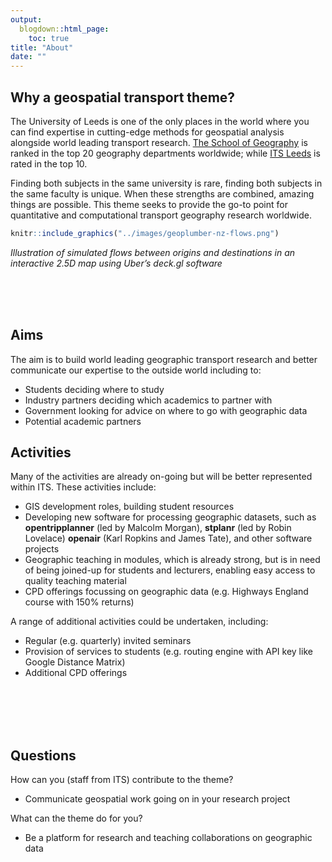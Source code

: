 ```yaml
---
output:
  blogdown::html_page:
    toc: true
title: "About"
date: ""
---
```


## Why a geospatial transport theme?

The University of Leeds is one of the only places in the world where you can find expertise in cutting-edge methods for geospatial analysis alongside world leading transport research.
[The School of Geography](https://environment.leeds.ac.uk/geography) is ranked in the top 20 geography departments worldwide; while [ITS Leeds](https://environment.leeds.ac.uk/transport) is rated in the top 10.

Finding both subjects in the same university is rare, finding both subjects in the same faculty is unique.
When these strengths are combined, amazing things are possible.
This theme seeks to provide the go-to point for quantitative and computational transport geography research worldwide.

```r
knitr::include_graphics("../images/geoplumber-nz-flows.png")
```

*Illustration of simulated flows between origins and destinations in an interactive 2.5D map using Uber's deck.gl software*

<br/>
<br/>
<br/>

## Aims

The aim is to build world leading geographic transport research and better communicate our expertise to the outside world including to:

- Students deciding where to study
- Industry partners deciding which academics to partner with
- Government looking for advice on where to go with geographic data
- Potential academic partners

## Activities

Many of the activities are already on-going but will be better represented within ITS.
These activities include:

- GIS development roles, building student resources
- Developing new software for processing geographic datasets, such as **opentripplanner** (led by Malcolm Morgan), **stplanr** (led by Robin Lovelace) **openair** (Karl Ropkins and James Tate), and other software projects 
- Geographic teaching in modules, which is already strong, but is in need of being joined-up for students and lecturers, enabling easy access to quality teaching material
- CPD offerings focussing on geographic data (e.g. Highways England course with 150% returns)

A range of additional activities could be undertaken, including:

- Regular (e.g. quarterly) invited seminars
- Provision of services to students (e.g. routing engine with API key like Google Distance Matrix)
- Additional CPD offerings

<br/>
<br/>
<br/>
<br/>

## Questions

How can you (staff from ITS) contribute to the theme?

- Communicate geospatial work going on in your research project

What can the theme do for you?

- Be a platform for research and teaching collaborations on geographic data
